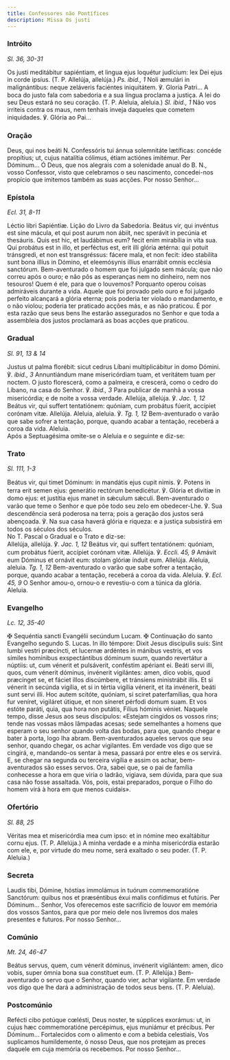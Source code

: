 ```yaml
---
title: Confessores não Pontífices
description: Missa Os justi
---
```


### Intróito

<em>Sl. 36, 30-31</em>

<div class="side-by-side not-content">
  <span>
    Os justi meditábitur sapiéntiam, et lingua ejus loquétur judícium: lex Dei
    ejus in corde ipsíus. (T. P. Allelúja, allelúja.) <em>Ps. ibid., 1</em> Noli
    æmulári in malignántibus: neque zeláveris faciéntes iniquitátem. ℣. Gloria
    Patri...
  </span>
  <span>
    A boca do justo fala com sabedoria e a sua língua proclama a justiça. A lei
    do seu Deus estará no seu coração. (T. P. Aleluia, aleluia.)
    <em>Sl. ibid., 1</em> Não vos irriteis contra os maus, nem tenhais inveja daqueles
    que cometem iniquidades. ℣. Glória ao Pai...
  </span>
</div>

### Oração

<div class="side-by-side not-content">
  <span>
    Deus, qui nos beáti <span class="text-red-500">N.</span> Confessóris tui
    ánnua solemnitáte lætíficas: concéde propítius; ut, cujus natalítia cólimus,
    étiam actiónes imitémur. Per Dóminum...
  </span>
  <span>
    Ó Deus, que nos alegrais com a solenidade anual do B.
    <span class="text-red-500">N.</span>, vosso Confessor, visto que celebramos o
    seu nascimento, concedei-nos propício que imitemos também as suas acções. Por
    nosso Senhor...
  </span>
</div>

### Epístola

<em>Ecl. 31, 8-11</em>

<div class="side-by-side not-content">
  <span>Léctio libri Sapiéntiæ.</span>
  <span>Lição do Livro da Sabedoria.</span>
  <span>
    Beátus vir, qui invéntus est sine mácula, et qui post aurum non ábiit, nec
    sperávit in pecúnia et thesáuris. Quis est hic, et laudábimus eum? fecit
    enim mirabília in vita sua. Qui probátus est in illo, et perféctus est, erit
    illi glória ætérna: qui potuit tránsgredi, et non est transgréssus: fácere
    mala, et non fecit: ídeo stabilíta sunt bona illíus in Dómino, et
    eleemósynis illíus enarrábit omnis ecclésia sanctórum.
  </span>
  <span>
    Bem-aventurado o homem que foi julgado sem mácula; que não correu após o
    ouro; e não pôs as esperanças nem no dinheiro, nem nos tesouros! Quem é ele,
    para que o louvemos? Porquanto operou coisas admiráveis durante a vida.
    Aquele que foi provado pelo ouro e foi julgado perfeito alcançará a glória
    eterna; pois poderia ter violado o mandamento, e o não violou; poderia ter
    praticado acções más, e as não praticou. É por esta razão que seus bens lhe
    estarão assegurados no Senhor e que toda a assembleia dos justos proclamará
    as boas acções que praticou.
  </span>
</div>

### Gradual

<em>Sl. 91, 13 & 14</em>

<div class="side-by-side not-content">
  <span>
    Justus ut palma florébit: sicut cedrus Líbani multiplicábitur in domo
    Dómini. ℣. <em>ibid., 3</em> Annuntiándum mane misericórdiam tuam, et
    veritátem tuam per noctem.
  </span>
  <span>
    O justo florescerá, como a palmeira, e crescerá, como o cedro do Líbano, na
    casa do Senhor. ℣. <em>ibid., 3</em> Para publicar de manhã a vossa
    misericórdia; e de noite a vossa verdade.
  </span>
  <span>
    Allelúja, allelúja. ℣. <em>Jac. 1, 12</em> Beátus vir, qui suffert
    tentatiónem: quóniam, cum probátus fúerit, accípiet corónam vitæ. Allelúja.
  </span>
  <span>
    Aleluia, aleluia. ℣. <em>Tg. 1, 12</em> Bem-aventurado o varão que sabe
    sofrer a tentação, porque, quando acabar a tentação, receberá a coroa da
    vida. Aleluia.
  </span>
</div>

<aside>Após a Septuagésima omite-se o Aleluia e o seguinte e diz-se:</aside>

### Trato

<em>Sl. 111, 1-3</em>

<div class="side-by-side not-content">
  <span>
    Beátus vir, qui timet Dóminum: in mandátis ejus cupit nimis. ℣. Potens in
    terra erit semen ejus: generátio rectórum benedicétur. ℣. Glória et divitiæ
    in domo ejus: et justítia ejus manet in sǽculum sǽculi.
  </span>
  <span>
    Bem-aventurado o varão que teme o Senhor e que põe todo seu zelo em
    obedecer-Lhe. ℣. Sua descendência será poderosa na terra; pois a geração dos
    justos será abençoada. ℣. Na sua casa haverá glória e riqueza: e a justiça
    subsistirá em todos os séculos dos séculos.
  </span>
</div>

<aside>No T. Pascal o Gradual e o Trato e diz-se:</aside>

<div class="side-by-side not-content">
  <span>
    Allelúja, allelúja. ℣. <em>Jac. 1, 12</em> Beátus vir, qui suffert
    tentatiónem: quóniam, cum probátus fúerit, accípiet corónam vitæ. Allelúja.
    ℣. <em>Eccli. 45, 9</em> Amávit eum Dóminus et ornávit eum: stolam glóriæ
    índuit eum. Allelúja.
  </span>
  <span>
    Aleluia, aleluia. <em>Tg. 1, 12</em> Bem-aventurado o varão que sabe sofrer
    a tentação, porque, quando acabar a tentação, receberá a coroa da vida.
    Aleluia. ℣. <em>Ecl. 45, 9</em> O Senhor amou-o, ornou-o e revestiu-o com a
    túnica da glória. Aleluia.
  </span>
</div>

### Evangelho

<em>Lc. 12, 35-40</em>

<div class="side-by-side not-content">
  <span>
    <span class="cross text-red-500">✠</span> Sequéntia sancti Evangélii
    secúndum Lucam.
  </span>
  <span>
    <span class="cross text-red-500">✠</span> Continuação do santo Evangelho
    segundo S. Lucas.
  </span>
  <span>
    In illo témpore: Dixit Jesus discípulis suis: Sint lumbi vestri præcíncti,
    et lucernæ ardéntes in mánibus vestris, et vos símiles homínibus
    exspectántibus dóminum suum, quando revertátur a núptiis: ut, cum vénerit et
    pulsáverit, conféstim apériant ei. Beáti servi illi, quos, cum vénerit
    dóminus, invénerit vigilántes: amen, dico vobis, quod præcínget se, et
    fáciet illos discúmbere, et tránsiens ministrábit illis. Et si vénerit in
    secúnda vigília, et si in tértia vigília vénerit, et ita invénerit, beáti
    sunt servi illi. Hoc autem scitóte, quóniam, si sciret paterfamílias, qua
    hora fur veníret, vigiláret útique, et non síneret pérfodi domum suam. Et
    vos estóte paráti, quia, qua hora non putátis, Fílius hóminis véniet.
  </span>
  <span>
    Naquele tempo, disse Jesus aos seus discípulos: «Estejam cingidos os vossos
    rins; tende nas vossas mãos lâmpadas acesas; sede semelhantes a homens que
    esperam o seu senhor quando volta das bodas, para que, quando chegar e bater
    à porta, logo lha abram. Bem-aventurados aqueles servos que seu senhor,
    quando chegar, os achar vigilantes. Em verdade vos digo que se cingirá, e,
    mandando-os sentar à mesa, passará por entre eles e os servirá. E, se chegar
    na segunda ou terceira vigília e assim os achar, bem-aventurados são esses
    servos. Ora, sabei que, se o pai de família conhecesse a hora em que viria o
    ladrão, vigiava, sem dúvida, para que sua casa não fosse assaltada. Vós,
    pois, estai preparados, porque o Filho do homem virá à hora em que menos
    cuidais».
  </span>
</div>

### Ofertório

<em>Sl. 88, 25</em>

<div class="side-by-side not-content">
  <span>
    Véritas mea et misericórdia mea cum ipso: et in nómine meo exaltábitur cornu
    ejus. (T. P. Allelúja.)
  </span>
  <span>
    A minha verdade e a minha misericórdia estarão com ele, e, por virtude do
    meu nome, será exaltado o seu poder. (T. P. Aleluia.)
  </span>
</div>

### Secreta

<div class="side-by-side not-content">
  <span>
    Laudis tibi, Dómine, hóstias immolámus in tuórum commemoratióne Sanctórum:
    quibus nos et præséntibus éxui malis confídimus et futúris. Per Dóminum...
  </span>
  <span>
    Senhor, Vos oferecemos este sacrifício de louvor em memória dos vossos
    Santos, para que por meio dele nos livremos dos males presentes e futuros.
    Por nosso Senhor...
  </span>
</div>

### Comúnio

<em>Mt. 24, 46-47</em>

<div class="side-by-side not-content">
  <span>
    Beátus servus, quem, cum vénerit dóminus, invénerit vigilántem: amen, dico
    vobis, super ómnia bona sua constítuet eum. (T. P. Allelúja.)
  </span>
  <span>
    Bem-aventurado o servo que o Senhor, quando vier, achar vigilante. Em
    verdade vos digo que lhe dará a administração de todos seus bens. (T. P.
    Aleluia).
  </span>
</div>

### Postcomúnio

<div class="side-by-side not-content">
  <span>
    Refécti cibo potúque cœlésti, Deus noster, te súpplices exorámus: ut, in
    cujus hæc commemoratióne percépimus, ejus muniámur et précibus. Per
    Dóminum...
  </span>
  <span>
    Fortalecidos com o alimento e com a bebida celestiais, Vos suplicamos
    humildemente, ó nosso Deus, que nos protejam as preces daquele em cuja
    memória os recebemos. Por nosso Senhor...
  </span>
</div>

